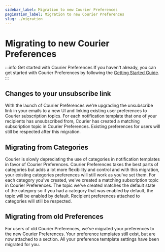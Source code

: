 ```yaml
---
sidebar_label: Migration to new Courier Preferences
pagination_label: Migration to new Courier Preferences
slug: ./migration
---
```



# Migrating to new Courier Preferences

:::info Get started with Courier Preferences
If you haven't already, you can get started with Courier Preferences by following the [Getting Started Guide](../).
:::

## Changes to your unsubscribe link

With the launch of Courier Preferences we're upgrading the unsubscribe link in your emails to a new UI and linking existing user preferences to Courier subscription topics.
For each notification template that one of your recipients has unsubscribed from, Courier has created a matching subscription topic in Courier Preferences.
Existing preferences for users will still be respected after this migration.

## Migrating from Categories

Courier is slowly depreciating the use of categories in notification templates in favor of Courier Preferences.
Courier Preferences takes the best parts of categories but adds a lot more flexibility and control and with this migration,
your existing categories preferences will still work as you've set them.
For each category you've created, we've created a matching subscription topic in Courier Preferences.
The topic we've created matches the default state of the category so if you had a category that was enabled by default, the topic will be enabled by default.
Recipient preferences attached to categories will still be respected.

## Migrating from old Preferences

For users of old Courier Preferences, we've migrated your preferences to the new Courier Preferences.
Your preference templates still exist, but are now attached to a section. All your preference temtplate settings
have been migrated for you.
